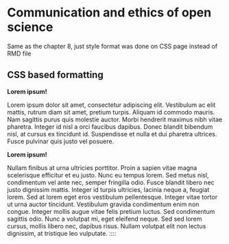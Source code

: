 # Communication and ethics of open science



Same as the chapter 8, just style format was done on CSS page instead of RMD file 

## CSS based formatting

:::: {.arialfontFormat1 }
::: {.left }
**Lorem ipsum!**
:::

Lorem ipsum dolor sit amet, consectetur adipiscing elit. Vestibulum ac elit mattis, rutrum diam sit amet, pretium turpis. Aliquam id commodo mauris. Nam sagittis purus quis molestie auctor. Morbi hendrerit maximus nibh vitae pharetra. Integer id nisl a orci faucibus dapibus. Donec blandit bibendum nisl, at cursus ex tincidunt id. Suspendisse et nulla et dui pharetra ultrices. Fusce pulvinar quis justo vel posuere.
::::


:::: {.arialfontFormat2 }
**Lorem ipsum!**
:::

Nullam finibus at urna ultricies porttitor. Proin a sapien vitae magna scelerisque efficitur et eu justo. Nunc eu tempus lorem. Sed metus nisl, condimentum vel ante nec, semper fringilla odio. Fusce blandit libero nec justo dignissim mattis. Integer id turpis ultricies, lacinia neque a, feugiat lorem. Sed at lorem eget eros vestibulum pellentesque. Integer vitae tortor ut urna auctor tincidunt. Vestibulum gravida condimentum enim non congue. Integer mollis augue vitae felis pretium luctus. Sed condimentum sagittis odio. Nunc a volutpat mi, eget eleifend neque. Sed sed lorem cursus, mollis libero nec, dapibus risus. Nullam volutpat elit non lectus dignissim, at tristique leo vulputate.
::::